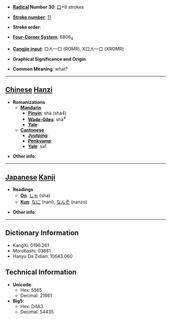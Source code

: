 * '''[[Wiktionary:Chinese radical index| Radical]] Number 30''': [[Wiktionary:Chinese radical index 口|口]]+8 strokes

* '''[[Wiktionary:Chinese total strokes index|Stroke number]]''': [[Wiktionary:Chinese total strokes index 11|11]]

* '''Stroke order''': 

* '''[[Wiktionary:Chinese four corner index|Four-Corner System]]''': 6806<sub>4</sub>

* '''[[Wiktionary:Chinese Cangjie index|Cangjie input]]''': 口人一口 (ROMR), X口人一口 (XROMR)

* '''Graphical Significance and Origin''': 

* '''Common Meaning''': what?

----

== [[Chinese]] [[Hanzi]] ==

* '''Romanizations'''
** '''[[Mandarin]]'''
*** '''[[Pinyin]]''': shà (sha4)
*** '''[[Wade-Giles]]''': sha<sup>4</sup>
*** '''[[Yale]]''': 
** '''[[Cantonese]]'''
*** '''[[Jyutping]]''':
*** '''[[Penkyamp]]''': 
*** '''[[Yale]]''': sa1

* '''Other info''': 

----

== [[Japanese]] [[Kanji]] ==

* '''Readings'''
** '''[[On]]''': [[しゃ]] (sha)
** '''[[Kun]]''': [[なに]] (nani), [[なんぞ]] (nanzo)

* '''Other info''':  

----

== Dictionary Information ==

* KangXi: 0196.261
* Morobashi: 03881
* Hanyu Da Zidian: 10643.060

== Technical Information ==

* '''Unicode''':
** Hex: 5565
** Decimal: 21861
* '''Big5''':
** Hex: D4A3
** Decimal: 54435
